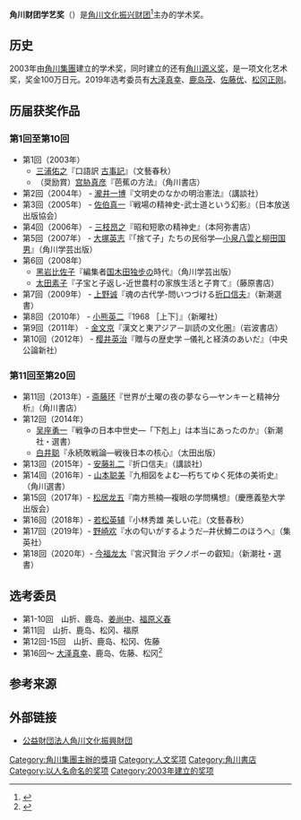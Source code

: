 '''角川财团学艺奖'''（{{lang-ja|角川財団学芸賞}}）是[[角川文化振兴财团|角川文化振兴财团]]<ref>{{Cite web |url=http://www.kadokawa-zaidan.or.jp/news/2018/08/000421.php |title=公益財団法人認定のお知らせ |access-date=2021-02-27 |archive-date=2018-08-30 |archive-url=https://web.archive.org/web/20180830074243/http://www.kadokawa-zaidan.or.jp/news/2018/08/000421.php |dead-url=no }}</ref>主办的学术奖。

==历史==
2003年由[[角川集團|角川集團]]建立的学术奖，同时建立的还有[[角川源义奖|角川源义奖]]，是一项文化艺术奖，奖金100万日元。2019年选考委员有[[大泽真幸|大泽真幸]]、[[鹿岛茂|鹿岛茂]]、[[佐藤优|佐藤优]]、[[松冈正刚|松冈正刚]]。

== 历届获奖作品 ==
=== 第1回至第10回 ===
* 第1回（2003年）
** [[三浦佑之|三浦佑之]]『口語訳 [[古事記|古事記]]』（文藝春秋）
** （奨励賞）[[宫胁真彦|宫胁真彦]]『芭蕉の方法』（角川書店）
* 第2回（2004年） - [[瀧井一博|瀧井一博]]『文明史のなかの明治憲法』（講談社）
* 第3回（2005年） - [[佐伯真一|佐伯真一]]『戦場の精神史-武士道という幻影』（日本放送出版協会）
* 第4回（2006年） - [[三枝昂之|三枝昂之]]『昭和短歌の精神史』（本阿弥書店）
* 第5回（2007年） - [[大塚英志|大塚英志]]『「捨て子」たちの民俗学―[[小泉八雲|小泉八雲]]と[[柳田國男|柳田国男]]』（角川学芸出版）
* 第6回（2008年）
** [[黑岩比佐子|黑岩比佐子]]『編集者[[国木田独步|国木田独步]]の時代』（角川学芸出版）
** [[太田素子|太田素子]]『子宝と子返し-近世農村の家族生活と子育て』（藤原書店）
* 第7回（2009年） - [[上野诚|上野诚]]『魂の古代学-問いつづける[[折口信夫|折口信夫]]』（新潮選書）
* 第8回（2010年） - [[小熊英二|小熊英二]]『1968 ［上下］』（新曜社）
* 第9回（2011年） - [[金文京|金文京]]『漢文と東アジア－訓読の文化圏』（岩波書店）
* 第10回（2012年） - [[樱井英治|樱井英治]]『贈与の歴史学 ─儀礼と経済のあいだ』（中央公論新社）

=== 第11回至第20回 ===
* 第11回（2013年）- [[斋藤环|斋藤环]]『世界が土曜の夜の夢なら―ヤンキーと精神分析』（角川書店）
* 第12回（2014年） 
** [[吴座勇一|吴座勇一]]『戦争の日本中世史―「下剋上」は本当にあったのか』（新潮社・選書）
** [[白井聪|白井聪]]『永続敗戦論―戦後日本の核心』（太田出版）
*第13回（2015年）- [[安藤礼二|安藤礼二]]『折口信夫』（講談社）
*第14回（2016年）- [[山本聪美|山本聪美]]『九相図をよむ―朽ちてゆく死体の美術史』（角川選書）
*第15回（2017年）- [[松居龙五|松居龙五]]『南方熊楠―複眼の学問構想』（慶應義塾大学出版会）
*第16回（2018年）- [[若松英辅|若松英辅]]『小林秀雄 美しい花』（文藝春秋）
*第17回（2019年）- [[野崎欢|野崎欢]]『水の匂いがするようだ─井伏鱒二のほうへ』（集英社）
*第18回（2020年）- [[今福龙太|今福龙太]]『宮沢賢治 デクノボーの叡知』（新潮社・選書）

==选考委员==
*第1-10回　山折、鹿岛、[[姜尚中|姜尚中]]、[[福原义春|福原义春]]
*第11回　山折、鹿岛、松冈、福原　
*第12回-15回　山折、鹿岛、松冈、佐藤
*第16回～ [[大泽真幸|大泽真幸]]、鹿岛、佐藤、松冈<ref>{{Cite web|title=角川財団学芸賞選考委員交代について|url=http://www.kadokawa-zaidan.or.jp/news/2018/03/000409.php|publisher=角川文化振興財団|date=2018-03-01|accessdate=2019-04-25|archive-date=2020-11-01|archive-url=https://web.archive.org/web/20201101035506/http://www.kadokawa-zaidan.or.jp/news/2018/03/000409.php|dead-url=no}}</ref>

== 参考来源 ==
{{Reflist}}

== 外部链接 ==
* [http://www.kadokawa-zaidan.or.jp 公益財団法人角川文化振興財団] {{Wayback|url=http://www.kadokawa-zaidan.or.jp/ |date=20210428214920 }}

[[Category:角川集團主辦的獎項|Category:角川集團主辦的獎項]]
[[Category:人文奖项|Category:人文奖项]]
[[Category:角川書店|Category:角川書店]]
[[Category:以人名命名的奖项|Category:以人名命名的奖项]]
[[Category:2003年建立的奖项|Category:2003年建立的奖项]]